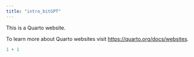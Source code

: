 ```yaml
---
title: "intro_bitGPT"
---
```


This is a Quarto website.

To learn more about Quarto websites visit <https://quarto.org/docs/websites>.

```r
1 + 1
```

